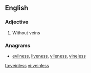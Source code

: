==English==

===Adjective===
{{en-adj}}

# Without veins

===Anagrams===
* [[evilness#English|evilness]], [[liveness#English|liveness]], [[vileness#English|vileness]], [[vineless#English|vineless]]

[[ta:veinless]]
[[vi:veinless]]